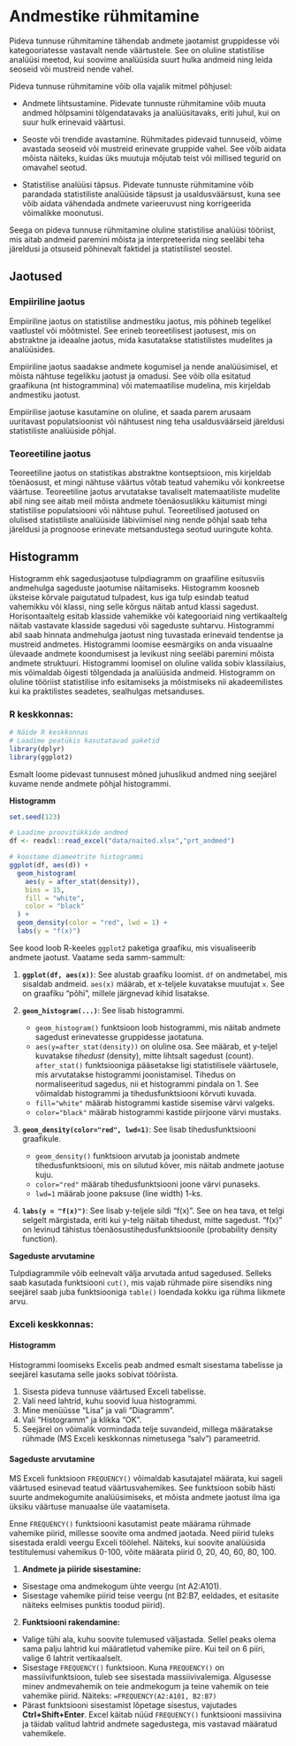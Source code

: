 # Andmestike rühmitamine

Pideva tunnuse rühmitamine tähendab andmete jaotamist gruppidesse või kategooriatesse vastavalt nende väärtustele. See on oluline statistilise analüüsi meetod, kui soovime analüüsida suurt hulka andmeid ning leida seoseid või mustreid nende vahel. 

Pideva tunnuse rühmitamine võib olla vajalik mitmel põhjusel:

- Andmete lihtsustamine. Pidevate tunnuste rühmitamine võib muuta andmed hõlpsamini tõlgendatavaks ja analüüsitavaks, eriti juhul, kui on suur hulk erinevaid väärtusi.

- Seoste või trendide avastamine. Rühmitades pidevaid tunnuseid, võime avastada seoseid või mustreid erinevate gruppide vahel. See võib aidata mõista näiteks, kuidas üks muutuja mõjutab teist või millised tegurid on omavahel seotud.

- Statistilise analüüsi täpsus. Pidevate tunnuste rühmitamine võib parandada statistiliste analüüside täpsust ja usaldusväärsust, kuna see võib aidata vähendada andmete varieeruvust ning korrigeerida võimalikke moonutusi.

Seega on pideva tunnuse rühmitamine oluline statistilise analüüsi tööriist, mis aitab andmeid paremini mõista ja interpreteerida ning seeläbi teha järeldusi ja otsuseid põhinevalt faktidel ja statistilistel seostel.

## Jaotused
### Empiiriline jaotus

Empiiriline jaotus on statistilise andmestiku jaotus, mis põhineb tegelikel vaatlustel või mõõtmistel. See erineb teoreetilisest jaotusest, mis on abstraktne ja ideaalne jaotus, mida kasutatakse statistilistes mudelites ja analüüsides.

Empiiriline jaotus saadakse andmete kogumisel ja nende analüüsimisel, et mõista nähtuse tegelikku jaotust ja omadusi. See võib olla esitatud graafikuna (nt histogrammina) või matemaatilise mudelina, mis kirjeldab andmestiku jaotust.

Empiirilise jaotuse kasutamine on oluline, et saada parem arusaam uuritavast populatsioonist või nähtusest ning teha usaldusväärseid järeldusi statistiliste analüüside põhjal.

### Teoreetiline jaotus

Teoreetiline jaotus on statistikas abstraktne kontseptsioon, mis kirjeldab tõenäosust, et mingi nähtuse väärtus võtab teatud vahemiku või konkreetse väärtuse. Teoreetiline jaotus arvutatakse tavaliselt matemaatiliste mudelite abil ning see aitab meil mõista andmete tõenäosuslikku käitumist mingi statistilise populatsiooni või nähtuse puhul. Teoreetilised jaotused on olulised statistiliste analüüside läbiviimisel ning nende põhjal saab teha järeldusi ja prognoose erinevate metsandustega seotud uuringute kohta.


## Histogramm

Histogramm ehk sagedusjaotuse tulpdiagramm on graafiline esitusviis andmehulga sageduste jaotumise näitamiseks. Histogramm koosneb üksteise kõrvale paigutatud tulpadest, kus iga tulp esindab teatud vahemikku või klassi, ning selle kõrgus näitab antud klassi sagedust. Horisontaaltelg esitab klasside vahemikke või kategooriaid ning vertikaaltelg näitab vastavate klasside sagedusi või sageduste suhtarvu. Histogrammi abil saab hinnata andmehulga jaotust ning tuvastada erinevaid tendentse ja mustreid andmetes. Histogrammi loomise eesmärgiks on anda visuaalne ülevaade andmete koondumisest ja levikust ning seeläbi paremini mõista andmete struktuuri. Histogrammi loomisel on oluline valida sobiv klassilaius, mis võimaldab õigesti tõlgendada ja analüüsida andmeid. Histogramm on oluline tööriist statistilise info esitamiseks ja mõistmiseks nii akadeemilistes kui ka praktilistes seadetes, sealhulgas metsanduses.


\begin{naidis}
Olgu juhuslikuks suuruseks puu diameeter. Antud näites on esitatud Järvseljal kvartalis 252  kasvanud 75 aasta vanuse naadisaariku saarepuude diameetri empiiriline jaotus proovitüki kluppimisandmete järgi. 
\end{naidis}

### R keskkonnas:


```r
# Näide R keskkonnas
# Laadime peatükis kasutatavad paketid
library(dplyr)
library(ggplot2)
```

Esmalt loome pidevast tunnusest mõned juhuslikud andmed ning seejärel kuvame nende andmete põhjal histogrammi.

**Histogramm**

```r
set.seed(123)
```

```r
# Laadime proovitükkide andmed
df <- readxl::read_excel("data/naited.xlsx","prt_andmed")

# koostame diameetrite histogrammi
ggplot(df, aes(d)) +
  geom_histogram(
    aes(y = after_stat(density)),
    bins = 15,
    fill = "white",
    color = "black"
  ) +
  geom_density(color = "red", lwd = 1) +
  labs(y = "f(x)")

```

See kood loob R-keeles `ggplot2` paketiga graafiku, mis visualiseerib andmete jaotust. Vaatame seda samm-sammult:

1. **`ggplot(df, aes(x))`**: See alustab graafiku loomist. `df` on andmetabel, mis sisaldab andmeid. `aes(x)` määrab, et x-teljele kuvatakse muutujat `x`.  See on graafiku "põhi", millele järgnevad kihid lisatakse.

2. **`geom_histogram(...)`**: See lisab histogrammi.
    * `geom_histogram()` funktsioon loob histogrammi, mis näitab andmete sagedust erinevatesse gruppidesse jaotatuna.
    * `aes(y=after_stat(density))` on oluline osa. See määrab, et y-teljel kuvatakse *tihedust* (density), mitte lihtsalt sagedust (count).  `after_stat()` funktsiooniga pääsetakse ligi statistilisele väärtusele, mis arvutatakse histogrammi joonistamisel.  Tihedus on normaliseeritud sagedus, nii et histogrammi pindala on 1. See võimaldab histogrammi ja tihedusfunktsiooni kõrvuti kuvada.
    * `fill="white"` määrab histogrammi kastide sisemise värvi valgeks.
    * `color="black"` määrab histogrammi kastide piirjoone värvi mustaks.

3. **`geom_density(color="red", lwd=1)`**: See lisab tihedusfunktsiooni graafikule.
    * `geom_density()` funktsioon arvutab ja joonistab andmete tihedusfunktsiooni, mis on silutud kõver, mis näitab andmete jaotuse kuju.
    * `color="red"` määrab tihedusfunktsiooni joone värvi punaseks.
    * `lwd=1` määrab joone paksuse (line width) 1-ks.

4. **`labs(y = "f(x)")`**: See lisab y-teljele sildi "f(x)".  See on hea tava, et telgi selgelt märgistada, eriti kui y-telg näitab tihedust, mitte sagedust.  "f(x)" on levinud tähistus tõenäosustihedusfunktsioonile (probability density function).


**Sageduste arvutamine**

Tulpdiagrammile võib eelnevalt välja arvutada antud sagedused. Selleks saab kasutada funktsiooni `cut()`, mis vajab rühmade piire sisendiks ning seejärel saab juba funktsiooniga `table()` loendada kokku iga rühma liikmete arvu.

### Exceli keskkonnas:

#### Histogramm
Histogrammi loomiseks Excelis peab andmed esmalt sisestama tabelisse ja seejärel kasutama selle jaoks sobivat tööriista.

1. Sisesta pideva tunnuse väärtused Exceli tabelisse.
2. Vali need lahtrid, kuhu soovid luua histogrammi.
3. Mine menüüsse "Lisa" ja vali "Diagramm".
4. Vali "Histogramm" ja klikka "OK".
5. Seejärel on võimalik vormindada telje suvandeid, millega määratakse rühmade (MS Exceli keskkonnas nimetusega "salv") parameetrid.

#### Sageduste arvutamine

MS Exceli funktsioon `FREQUENCY()` võimaldab kasutajatel määrata, kui sageli väärtused esinevad teatud väärtusvahemikes. See funktsioon sobib hästi suurte andmekogumite analüüsimiseks, et mõista andmete jaotust ilma iga üksiku väärtuse manuaalse üle vaatamiseta. 

Enne `FREQUENCY()` funktsiooni kasutamist peate määrama rühmade vahemike piirid, millesse soovite oma andmed jaotada. Need piirid tuleks sisestada eraldi veergu Exceli töölehel. Näiteks, kui soovite analüüsida testitulemusi vahemikus 0-100, võite määrata piirid 0, 20, 40, 60, 80, 100.

1. **Andmete ja piiride sisestamine:**
 - Sisestage oma andmekogum ühte veergu (nt A2:A101).
 - Sisestage vahemike piirid teise veergu (nt B2:B7, eeldades, et esitasite näiteks eelmises punktis toodud piirid).

2. **Funktsiooni rakendamine:**
 - Valige tühi ala, kuhu soovite tulemused väljastada. Sellel peaks olema sama palju lahtrid kui määratletud vahemike piire. Kui teil on 6 piiri, valige 6 lahtrit vertikaalselt.
 - Sisestage `FREQUENCY()` funktsioon. Kuna `FREQUENCY()` on massiivifunktsioon, tuleb see sisestada massiivivalemiga. Algusesse minev andmevahemik on teie andmekogum ja teine vahemik on teie vahemike piirid.
 Näiteks: `=FREQUENCY(A2:A101, B2:B7)`
 - Pärast funktsiooni sisestamist lõpetage sisestus, vajutades **Ctrl+Shift+Enter**. Excel käitab nüüd `FREQUENCY()` funktsiooni massiivina ja täidab valitud lahtrid andmete sagedustega, mis vastavad määratud vahemikele.

